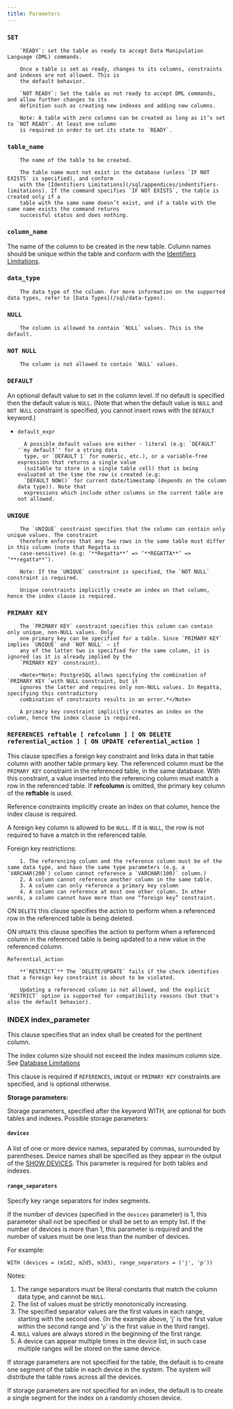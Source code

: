 ```yaml
---
title: Parameters
---
```


### `SET`

        `READY`: set the table as ready to accept Data Manipulation Language (DML) commands.

        Once a table is set as ready, changes to its columns, constraints and indexes are not allowed. This is
        the default behavior.

        `NOT READY`: Set the table as not ready to accept DML commands, and allow further changes to its
        definition such as creating new indexes and adding new columns.

        Note: A table with zero columns can be created as long as it’s set to `NOT READY`. At least one column
        is required in order to set its state to `READY`.


### `table_name`

        The name of the table to be created.

        The table name must not exist in the database (unless `IF NOT EXISTS` is specified), and conform
        with the [Identifiers Limitations](/sql/appendices/indentifiers-limitations). If the command specifies `IF NOT EXISTS`, the table is created only if a
        table with the same name doesn’t exist, and if a table with the same name exists the command returns
        successful status and does nothing.

### `column_name`

The name of the column to be created in the new table. Column names should be unique within the
table and conform with the [Identifiers Limitations](/sql/appendices/indentifiers-limitations).


### `data_type`

        The data type of the column. For more information on the supported data types, refer to [Data Types](/sql/data-types).


### `NULL`

        The column is allowed to contain `NULL` values. This is the default.


### `NOT NULL`
        The column is not allowed to contain `NULL` values.


### `DEFAULT`

An optional default value to set in the column level. If no default is specified then the default value is `NULL`.
(Note that when the default value is `NULL` and `NOT NULL` constraint is specified, you cannot insert rows with
the `DEFAULT` keyword.)

- `default_expr`

        A possible default values are either - literal (e.g: `DEFAULT` '`my default`' for a string data
        type, or `DEFAULT 1` for numeric, etc.), or a variable-free expression that returns a single value
        (suitable to store in a single table cell) that is being evaluated at the time the row is created (e.g:
        `DEFAULT NOW()` for current date/timestamp (depends on the column data type)). Note that
        expressions which include other columns in the current table are not allowed.

### `UNIQUE`


        The `UNIQUE` constraint specifies that the column can contain only unique values. The constraint
        therefore enforces that any two rows in the same table must differ in this column (note that Regatta is
        case-sensitive) (e.g: ‘**Regatta**’ => ’**REGATTA**’ => ‘**regatta**’).

        Note: If the `UNIQUE` constraint is specified, the `NOT NULL` constraint is required.

        Unique constraints implicitly create an index on that column, hence the index clause is required.

### `PRIMARY KEY`

        The `PRIMARY KEY` constraint specifies this column can contain only unique, non-NULL values. Only
        one primary key can be specified for a table. Since `PRIMARY KEY` implies `UNIQUE` and `NOT NULL` – if
        any of the latter two is specified for the same column, it is ignored (as it is already implied by the
        `PRIMARY KEY` constraint).

        <Note>*Note: PostgreSQL allows specifying the combination of `PRIMARY KEY `with NULL constraint, but it
        ignores the latter and requires only non-NULL values. In Regatta, specifying this contradictory
        combination of constraints results in an error.*</Note>

        A primary key constraint implicitly creates an index on the column, hence the index clause is required.


### `REFERENCES reftable [ refcolumn ] [ ON DELETE referential_action ] [ ON UPDATE referential_action ]`

This clause specifies a foreign key constraint and links data in that table column with another table
primary key. The referenced column must be the `PRIMARY KEY` constraint in the referenced table, in
the same database. With this constraint, a value inserted into the referencing column must match a row
in the referenced table. If **refcolumn** is omitted, the primary key column of the **reftable** is used.

Reference constraints implicitly create an index on that column, hence the index clause is required.

A foreign key column is allowed to be `NULL`. If it is `NULL`, the row is not required to have a match in the
referenced table.

Foreign key restrictions:

        1. The referencing column and the reference column must be of the same data type, and have the same type parameters (e.g. a `VARCHAR(200`) column cannot reference a `VARCHAR(100)` column.)
        2. A column cannot reference another column in the same table.
        3. A column can only reference a primary key column
        4. A column can reference at most one other column. In other words, a column cannot have more than one “foreign key” constraint.

ON `DELETE` this clause specifies the action to perform when a referenced row in the referenced table is being deleted.

ON `UPDATE` this clause specifies the action to perform when a referenced column in the referenced table is being updated to a new value in the referenced column.

`Referential_action`

        **`RESTRICT`** The `DELETE/UPDATE` fails if the check identifies that a foreign key constraint is about to be violated.

        Updating a referenced column is not allowed, and the explicit `RESTRICT` option is supported for compatibility reasons (but that's also the default behavior).

### INDEX **index_parameter**

This clause specifies that an index shall be created for the pertinent column.

The index column size should not exceed the index maximum column size. See [Database Limitations]()

This clause is required if `REFERENCES`, `UNIQUE` or `PRIMARY KEY` constraints are specified, and is optional otherwise.

**Storage parameters:**

Storage parameters, specified after the keyword WITH, are optional for both tables and indexes. Possible storage parameters:

#### `devices`

A list of one or more device names, separated by commas, surrounded by parentheses. Device names shall be specified as they appear in the output of the [SHOW DEVICES](/sql/system-monitoring/system-catalog/show-devices). This parameter is required for both tables and indexes.

#### `range_separators`

Specify key range separators for index segments.

If the number of devices (specified in the `devices` parameter) is 1, this parameter shall not be specified or shall be set to an empty list. If the number of devices is more than 1, this parameter is required and the number of values must be one less than the number of devices.

For example:

```
WITH (devices = (m1d2, m2d5, m3d3), range_separators = ('j', 'p'))
```

Notes:

1. The range separators must be literal constants that match the column data type, and cannot be `NULL`.
2. The list of values must be strictly monotonically increasing.
3. The specified separator values are the first values in each range, starting with the second one. (In the example above, 'j' is the first value within the second range and '`p`' is the first value in the third range).
4. `NULL` values are always stored in the beginning of the first range.
5. A device can appear multiple times in the device list, in such case multiple ranges will be stored on the same device.

If storage parameters are not specified for the table, the default is to create one segment of the table in each device in the system. The system will distribute the table rows across all the devices.

If storage parameters are not specified for an index, the default is to create a single segment for the index on a randomly chosen device.


